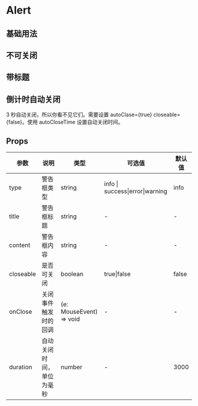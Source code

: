 # Alert

## 基础用法


<DemoBase />

## 不可关闭


<DemoCloseable />

## 带标题


<DemoTitle />

## 倒计时自动关闭

3 秒自动关闭，所以你看不见它们。需要设置 autoClase={true} closeable={false}。使用 autoCloseTime 设置自动关闭时间。


<DemoAutoClose />

## Props

| 参数      | 说明                     | 类型                    | 可选值                          | 默认值 |
| --------- | ------------------------ | ----------------------- | ------------------------------- | ------ |
| type      | 警告框类型               | string                  | info \| success\|error\|warning | info   |
| title     | 警告框标题               | string                  | -                               | -      |
| content   | 警告框内容               | string                  | -                               | -      |
| closeable | 是否可关闭               | boolean                 | true\|false                     | false  |
| onClose   | 关闭事件触发时的回调     | (e: MouseEvent) => void | -                               | -      |
| duration  | 自动关闭时间，单位为毫秒 | number                  | -                               | 3000   |
